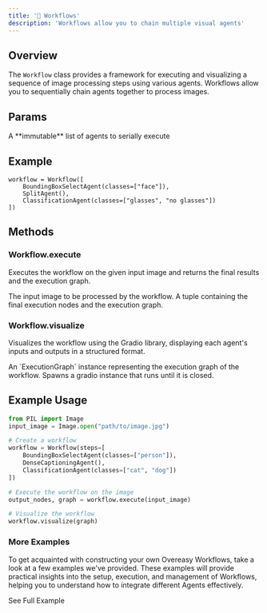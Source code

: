 ```yaml
---
title: '🧩 Workflows'
description: 'Workflows allow you to chain multiple visual agents'
---
```


## Overview

The `Workflow` class provides a framework for executing and visualizing a sequence of image processing steps using various agents.
Workflows allow you to sequentially chain agents together to process images.

## Params
<ParamField path="steps" type="List[Agent]">
  A **immutable** list of agents to serially execute
</ParamField>


## Example

```
workflow = Workflow([
    BoundingBoxSelectAgent(classes=["face"]),
    SplitAgent(),
    ClassificationAgent(classes=["glasses", "no glasses"])
])
```



## Methods

### Workflow.execute 
Executes the workflow on the given input image and returns the final results and the execution graph.

<Underline text="Arguments" margin="mt-0" />

<ParamField path="input_image" type="PIL.Image.Image">
  The input image to be processed by the workflow.
</ParamField>

<UnderlineMargin text="Returns" margin="mt-0" />
<ResponseField name="result, graph" type="Tuple[List[ExecutionNode], ExecutionGraph]">
  A tuple containing the final execution nodes and the execution graph.
</ResponseField>


### Workflow.visualize

Visualizes the workflow using the Gradio library, displaying each agent's inputs and outputs in a structured format.

<Underline text="Arguments" margin="mt-0" />

<ParamField path="graph" type="ExecutionGraph">
  An `ExecutionGraph` instance representing the execution graph of the workflow.
</ParamField>

<UnderlineMargin text="Returns" margin="mt-0" />
  Spawns a gradio instance that runs until it is closed.



## Example Usage

```python
from PIL import Image
input_image = Image.open("path/to/image.jpg")

# Create a workflow
workflow = Workflow(steps=[
    BoundingBoxSelectAgent(classes=["person"]),
    DenseCaptioningAgent(),
    ClassificationAgent(classes=["cat", "dog"])
])

# Execute the workflow on the image
output_nodes, graph = workflow.execute(input_image)

# Visualize the workflow
workflow.visualize(graph)
```

### More Examples
To get acquainted with constructing your own Overeasy Workflows, take a look at a few examples we've provided. These examples will provide practical insights into the setup, execution, and management of Workflows, helping you to understand how to integrate different Agents effectively.

<CardGroup cols={3}>
  <Card
    title="Example Workflows"
    icon="circle-info"
    href="https://docs.overeasy.sh/workflow/examples/overview"
  >
    See Full Example
  </Card>

</CardGroup>

